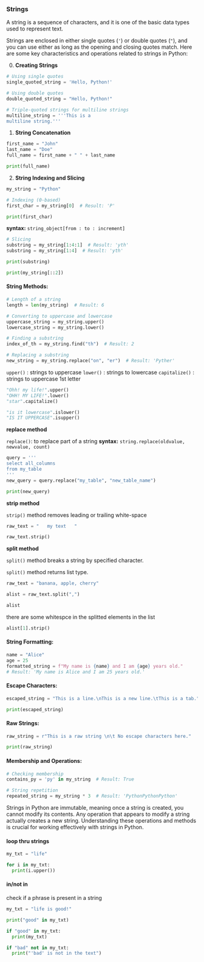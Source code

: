 ### Strings

A string is a sequence of characters, and it is one of the basic data types used to represent text. 

Strings are enclosed in either single quotes (`'`) or double quotes (`"`), and you can use either as long as the opening and closing quotes match. Here are some key characteristics and operations related to strings in Python:

0. **Creating Strings**

```python
# Using single quotes
single_quoted_string = 'Hello, Python!'

# Using double quotes
double_quoted_string = "Hello, Python!"

# Triple-quoted strings for multiline strings
multiline_string = '''This is a
multiline string.'''
```

1. **String Concatenation**

```python
first_name = "John"
last_name = "Doe"
full_name = first_name + " " + last_name

print(full_name)
```

2. **String Indexing and Slicing**

```python
my_string = "Python"

# Indexing (0-based)
first_char = my_string[0]  # Result: 'P'

print(first_char)
```

**syntax:** `string_object[from : to : increment]`

```python
# Slicing
substring = my_string[1:4:1]  # Result: 'yth'
substring = my_string[1:4]  # Result: 'yth'

print(substring)
```

```python
print(my_string[::2])
```

#### String Methods:

```python
# Length of a string
length = len(my_string)  # Result: 6

# Converting to uppercase and lowercase
uppercase_string = my_string.upper()
lowercase_string = my_string.lower()

# Finding a substring
index_of_th = my_string.find("th")  # Result: 2

# Replacing a substring
new_string = my_string.replace("on", "er")  # Result: 'Pyther'
```


`upper()` : strings to uppercase
`lower()` : strings to lowercase
`capitalize()` : strings to uppercase 1st letter

```python
"Ohh! my life!".upper()
"OHH! MY LIFE!".lower()
"star".capitalize()
```

```python
"is it lowercase".islower()
"IS IT UPPERCASE".isupper()
```

**replace method**

`replace()`: to replace part of a string
**syntax:** `string.replace(oldvalue, newvalue, count)`

```python
query = '''
select all_columns 
from my_table
'''
new_query = query.replace("my_table", "new_table_name")

print(new_query)
```

**strip method**

`strip()` method removes leading or trailing white-space 

```python
raw_text = "   my text   "

raw_text.strip()
```

**split method**

`split()` method breaks a string by specified character. 

`split()` method returns list type.

```python
raw_text = "banana, apple, cherry"

alist = raw_text.split(",")

alist
```

there are some whitespce in the splitted elements in the list

```python
alist[1].strip()
```


#### String Formatting:

```python
name = "Alice"
age = 25
formatted_string = f"My name is {name} and I am {age} years old."
# Result: 'My name is Alice and I am 25 years old.'
```

#### Escape Characters:

```python
escaped_string = "This is a line.\nThis is a new line.\tThis is a tab."

print(escaped_string)
```

#### Raw Strings:

```python
raw_string = r"This is a raw string \n\t No escape characters here."

print(raw_string)
```

#### Membership and Operations:

```python
# Checking membership
contains_py = 'py' in my_string  # Result: True

# String repetition
repeated_string = my_string * 3  # Result: 'PythonPythonPython'
```

Strings in Python are immutable, meaning once a string is created, you cannot modify its contents. Any operation that appears to modify a string actually creates a new string. Understanding these operations and methods is crucial for working effectively with strings in Python.



#### loop thru strings

```python
my_txt = "life"

for i in my_txt:
  print(i.upper())
```


#### in/not in 

check if a phrase is present in a string

```python
my_txt = "life is good!"

print("good" in my_txt)
```

```python
if "good" in my_txt:
  print(my_txt)
```


```python
if "bad" not in my_txt:
  print("'bad' is not in the text")
```
